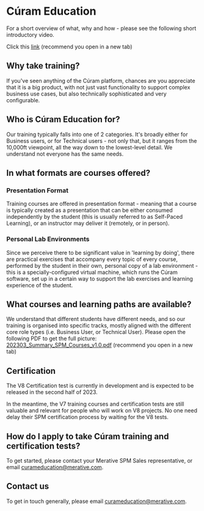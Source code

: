 # Cúram Education

For a short overview of what, why and how - please see the following short introductory video.

Click this [link](https://youtu.be/3H9YaVM0au0) (recommend you open in a new tab)

## Why take training?

If you've seen anything of the Cúram platform, chances are you appreciate that it is a big product, with not just vast functionality to support complex business use cases, but also technically sophisticated and very configurable.

## Who is Cúram Education for?

Our training typically falls into one of 2 categories. It's broadly either for Business users, or for Technical users - not only that, but it ranges from the 10,000ft viewpoint, all the way down to the lowest-level detail. We understand not everyone has the same needs.

## In what formats are courses offered?

### Presentation Format

Training courses are offered in presentation format - meaning that a course is typically created as a presentation that can be either consumed independently by the student (this is usually referred to as Self-Paced Learning), or an instructor may deliver it (remotely, or in person).

### Personal Lab Environments

Since we perceive there to be significant value in 'learning by doing', there are practical exercises that accompany every topic of every course, performed by the student in their own, personal copy of a lab environment - this is a specially-configured virtual machine, which runs the Cúram software, set up in a certain way to support the lab exercises and learning experience of the student.

## What courses and learning paths are available?

We understand that different students have different needs, and so our training is organised into specific tracks, mostly aligned with the different core role types (i.e. Business User, or Technical User). Please open the following PDF to get the full picture:
[202303_Summary_SPM_Courses_v1.0.pdf](https://github.com/curam-spm-devops/wh-support-docs/files/11625263/202303_Summary_SPM_Courses_v1.0.pdf) (recommend you open in a new tab)

## Certification

The V8 Certification test is currently in development and is expected to be released in the second half of 2023.

In the meantime, the V7 training courses and certification tests are still valuable and relevant for people who will work on V8 projects. No one need delay their SPM certification process by waiting for the V8 tests.

## How do I apply to take Cúram training and certification tests?

To get started, please contact your Merative SPM Sales representative, or email [curameducation@merative.com](curameducation@merative.com).

## Contact us

To get in touch generally, please email [curameducation@merative.com](curameducation@merative.com).
